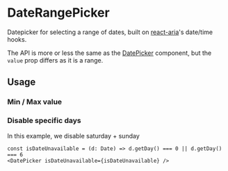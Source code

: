 

<Meta of={ComponentStories} />

# DateRangePicker

Datepicker for selecting a range of dates, built on [react-aria](https://react-spectrum.adobe.com/react-aria)'s date/time hooks.

The API is more or less the same as the [DatePicker](/?path=/docs/inputs-dates-datepicker--datepicker) component, but the `value` prop differs as it is a range.

<Primary />
<Controls />

## Usage

### Min / Max value

<Canvas of={ComponentStories.WithMinAndMaxValue} />

### Disable specific days

In this example, we disable saturday + sunday

```
const isDateUnavailable = (d: Date) => d.getDay() === 0 || d.getDay() === 6
<DatePicker isDateUnavailable={isDateUnavailable} />
```

<Canvas of={ComponentStories.LimitSpecificDays} />
